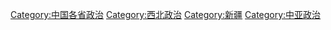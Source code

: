 [[Category:中国各省政治|Category:中国各省政治]]
[[Category:西北政治|Category:西北政治]]
[[Category:新疆|Category:新疆]]
[[Category:中亚政治|Category:中亚政治]]